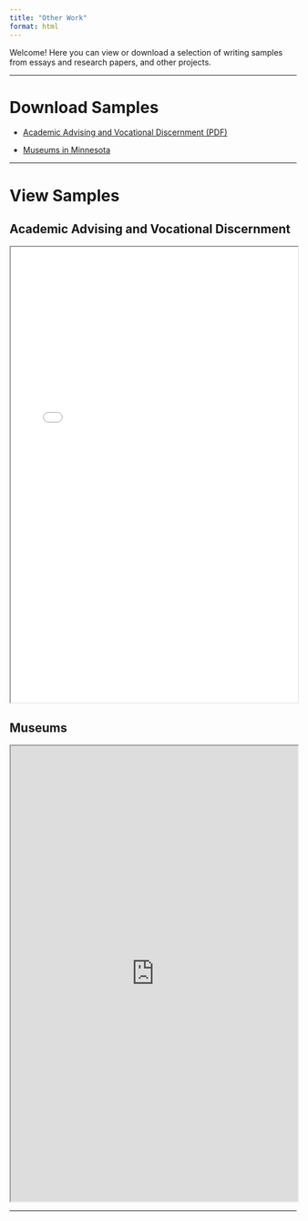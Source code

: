 ```yaml
---
title: "Other Work"
format: html
---
```


Welcome! Here you can view or download a selection of writing samples from essays and research papers, and other projects.

------------------------------------------------------------------------

# Download Samples

-   [Academic Advising and Vocational Discernment (PDF)](files/advising_excerpts.pdf)

-   [Museums in Minnesota](https://fitian-omar.shinyapps.io/museum_project)

------------------------------------------------------------------------

# View Samples

## Academic Advising and Vocational Discernment

<iframe src="files/advising_excerpts.pdf" width="100%" height="800px">

</iframe>

## Museums

<iframe src="https://fitian-omar.shinyapps.io/museum_project" width="100%" height="800px">

</iframe>

------------------------------------------------------------------------
